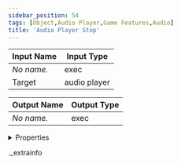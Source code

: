 ```yaml
---
sidebar_position: 54
tags: [Object,Audio Player,Game Features,Audio]
title: 'Audio Player Stop'
---
```






<IChip uuid="f6c546cc-becd-44cc-999b-bf2031b5f737" />

| Input Name | Input Type |
|-----------|-----------|
| *No name.* | exec |
| Target | audio player |

| Output Name | Output Type |
|-----------|-----------|
| *No name.* | exec |


<details>
  <summary>Properties</summary>
  <div>
    <div>
    <table>
      <thead>
        <tr>
          <th>Room availability:</th>
          <th>Available everywhere</th>
        </tr>
        <tr>
          <th>Is beta required?</th>
          <th>No</th>
        </tr>
        <tr>
          <th>Is this chip a trolling risk?</th>
          <th>No</th>
        </tr>
        <tr>
          <th>Is this chip a role assignment risk?</th>
          <th>No</th>
        </tr>
        <tr>
          <th>Chip UUID</th>
          <th>f6c546cc-becd-44cc-999b-bf2031b5f737</th>
        </tr>
      </thead>
    </table>
    </div>
  </div>
</details>

._extrainfo